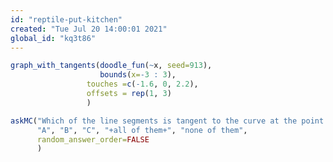 ```yaml
---
id: "reptile-put-kitchen"
created: "Tue Jul 20 14:00:01 2021"
global_id: "kq3t86"
---
```


```r
graph_with_tangents(doodle_fun(~x, seed=913),
                    bounds(x=-3 : 3),
                 touches =c(-1.6, 0, 2.2),
                 offsets = rep(1, 3)
                 )

```

```r
askMC("Which of the line segments is tangent to the curve at the point marked with a dot?", 
      "A", "B", "C", "+all of them+", "none of them",
      random_answer_order=FALSE
      )
```
